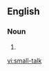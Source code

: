 ==English==

===Noun===
{{en-noun|sg=[[small]]-[[talk]]|-}}

# {{alternative spelling of|[[small talk]]}}

[[vi:small-talk]]